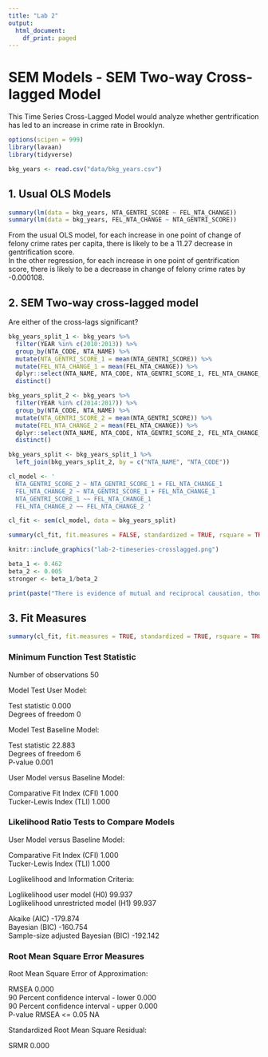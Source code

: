 ```yaml
---
title: "Lab 2"
output:
  html_document:
    df_print: paged
---
```


# SEM Models - SEM Two-way Cross-lagged Model   
  
This Time Series Cross-Lagged Model would analyze whether gentrification has led to an increase in crime rate in Brooklyn. 

```r
options(scipen = 999)
library(lavaan)
library(tidyverse)

bkg_years <- read.csv("data/bkg_years.csv")

```

## 1. Usual OLS Models   
  
```r


summary(lm(data = bkg_years, NTA_GENTRI_SCORE ~ FEL_NTA_CHANGE))
summary(lm(data = bkg_years, FEL_NTA_CHANGE ~ NTA_GENTRI_SCORE))


```

From the usual OLS model, for each increase in one point of change of felony crime rates per capita, there is likely to be a 11.27 decrease in gentrification score.   
In the other regression, for each increase in one point of gentrification score, there is likely to be a decrease in change of felony crime rates by -0.000108.  
  
    
## 2. SEM Two-way cross-lagged model  
Are either of the cross-lags significant?  
  
```r

bkg_years_split_1 <- bkg_years %>% 
  filter(YEAR %in% c(2010:2013)) %>% 
  group_by(NTA_CODE, NTA_NAME) %>%
  mutate(NTA_GENTRI_SCORE_1 = mean(NTA_GENTRI_SCORE)) %>% 
  mutate(FEL_NTA_CHANGE_1 = mean(FEL_NTA_CHANGE)) %>% 
  dplyr::select(NTA_NAME, NTA_CODE, NTA_GENTRI_SCORE_1, FEL_NTA_CHANGE_1) %>%
  distinct()

bkg_years_split_2 <- bkg_years %>% 
  filter(YEAR %in% c(2014:2017)) %>% 
  group_by(NTA_CODE, NTA_NAME) %>%
  mutate(NTA_GENTRI_SCORE_2 = mean(NTA_GENTRI_SCORE)) %>% 
  mutate(FEL_NTA_CHANGE_2 = mean(FEL_NTA_CHANGE)) %>%
  dplyr::select(NTA_NAME, NTA_CODE, NTA_GENTRI_SCORE_2, FEL_NTA_CHANGE_2) %>%
  distinct()

bkg_years_split <- bkg_years_split_1 %>% 
  left_join(bkg_years_split_2, by = c("NTA_NAME", "NTA_CODE"))

cl_model <- '
  NTA_GENTRI_SCORE_2 ~ NTA_GENTRI_SCORE_1 + FEL_NTA_CHANGE_1
  FEL_NTA_CHANGE_2 ~ NTA_GENTRI_SCORE_1 + FEL_NTA_CHANGE_1  
  NTA_GENTRI_SCORE_1 ~~ FEL_NTA_CHANGE_1
  FEL_NTA_CHANGE_2 ~~ FEL_NTA_CHANGE_2 '

cl_fit <- sem(cl_model, data = bkg_years_split)

summary(cl_fit, fit.measures = FALSE, standardized = TRUE, rsquare = TRUE)

```

```r

knitr::include_graphics("lab-2-timeseries-crosslagged.png")

```    

```r
beta_1 <- 0.462
beta_2 <- 0.005
stronger <- beta_1/beta_2

print(paste("There is evidence of mutual and reciprocal causation, though the effect of gentrification on felony crime rates (Beta = ", beta_1, ") is ", stronger, " times stronger than the opposite effect, (Beta = ", beta_2, ")", sep = ""))

```
  
## 3. Fit Measures  

```r
summary(cl_fit, fit.measures = TRUE, standardized = TRUE, rsquare = TRUE)
```

  
### Minimum Function Test Statistic  
    
   Number of observations                            50  
                                                      
Model Test User Model:  
                                                         
  Test statistic                                 0.000  
  Degrees of freedom                                 0  
  
Model Test Baseline Model:  
  
  Test statistic                                22.883  
  Degrees of freedom                                 6  
  P-value                                        0.001  
  
User Model versus Baseline Model:  
  
  Comparative Fit Index (CFI)                    1.000  
  Tucker-Lewis Index (TLI)                       1.000  
  
     
### Likelihood Ratio Tests to Compare Models  
    
User Model versus Baseline Model:  
  
  Comparative Fit Index (CFI)                    1.000  
  Tucker-Lewis Index (TLI)                       1.000  
    
Loglikelihood and Information Criteria:  
  
  Loglikelihood user model (H0)                 99.937  
  Loglikelihood unrestricted model (H1)         99.937  
                                                      
  Akaike (AIC)                                -179.874  
  Bayesian (BIC)                              -160.754  
  Sample-size adjusted Bayesian (BIC)         -192.142  
    
    
### Root Mean Square Error Measures  
  
Root Mean Square Error of Approximation:  
  
  RMSEA                                          0.000  
  90 Percent confidence interval - lower         0.000  
  90 Percent confidence interval - upper         0.000  
  P-value RMSEA <= 0.05                             NA  
  
Standardized Root Mean Square Residual:  
  
  SRMR                                           0.000  
  
